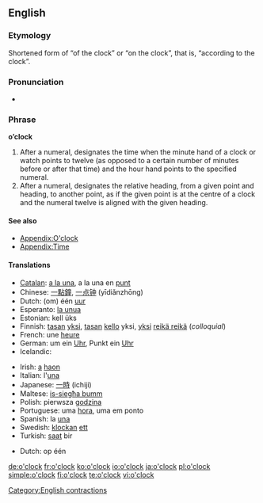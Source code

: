 ==English==

===Etymology===
Shortened form of “of the clock” or “on the clock”, that is, “according to the clock”.

===Pronunciation===
* {{audio|en-us-o'clock.ogg|Audio (US)}}

===Phrase===
'''o’clock'''

# After a numeral, designates the time when the minute hand of a clock or watch points to twelve (as opposed to a certain number of minutes before or after that time) and the hour hand points to the specified numeral.
# After a numeral, designates the relative heading, from a given point and heading, to another point, as if the given point is at the centre of a clock and the numeral twelve is aligned with the given heading.

====See also====
* [[Appendix:O'clock]]
* [[Appendix:Time]]

====Translations====
{{trans-top|indication of time''' ''The translations below are of '''one o’clock''}}
* [[Catalan]]: [[a la una]], a la una en [[punt]]
* Chinese: [[一點鐘]], [[一点钟]] (yīdiǎnzhōng)
* Dutch: (om) één [[uur]]
* Esperanto: [[la unua]]
* Estonian: kell üks
* Finnish: [[tasan]] [[yksi]], [[tasan]] [[kello]] yksi, [[yksi]] [[reikä reikä]] (''colloquial'')
* French: une [[heure]]
* German: um ein [[Uhr]], Punkt ein [[Uhr]]
* Icelandic: {{t-|is|klukkan}}
{{trans-mid}}
* Irish: [[a]] [[haon]] {{t-|ga|a chlog|xs=Irish}}
* Italian: l'[[una#Italian|una]]
* Japanese: [[一]][[時]] (ichiji)
* Maltese: [[is-siegħa bumm]]
* Polish: pierwsza [[godzina]]
* Portuguese: uma [[hora]], uma em ponto
* Spanish: la [[una#Spanish|una]]
* Swedish: [[klockan]] [[ett]]
* Turkish: [[saat]] bir
{{trans-bottom}}

{{trans-top|heading ''The translations below are of "at one o’clock"''}}
* Dutch: op één {{t|nl|uur}}
{{trans-mid}}
{{trans-bottom}}

[[Category:English contractions]]

[[de:o'clock]]
[[fr:o'clock]]
[[ko:o'clock]]
[[io:o'clock]]
[[ja:o'clock]]
[[pl:o'clock]]
[[simple:o'clock]]
[[fi:o'clock]]
[[te:o'clock]]
[[vi:o'clock]]